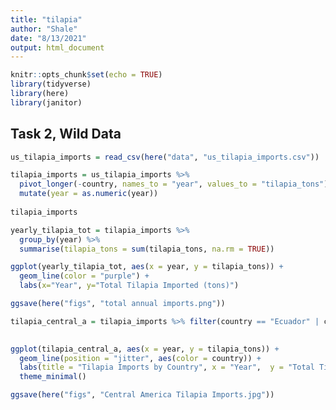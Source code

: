 ```yaml
---
title: "tilapia"
author: "Shale"
date: "8/13/2021"
output: html_document
---
```


```r
knitr::opts_chunk$set(echo = TRUE)
library(tidyverse)
library(here)
library(janitor)
```

## Task 2, Wild Data

```r
us_tilapia_imports = read_csv(here("data", "us_tilapia_imports.csv"))
```

```r
tilapia_imports = us_tilapia_imports %>%
  pivot_longer(-country, names_to = "year", values_to = "tilapia_tons") %>% 
  mutate(year = as.numeric(year))
  
tilapia_imports 

```

```r
yearly_tilapia_tot = tilapia_imports %>%
  group_by(year) %>%
  summarise(tilapia_tons = sum(tilapia_tons, na.rm = TRUE))

```

```r
ggplot(yearly_tilapia_tot, aes(x = year, y = tilapia_tons)) +
  geom_line(color = "purple") +
  labs(x="Year", y="Total Tilapia Imported (tons)")

ggsave(here("figs", "total annual imports.png"))
```

```r
tilapia_central_a = tilapia_imports %>% filter(country == "Ecuador" | country == "Honduras" | country == "Mexico" | country == "Costa Rico")
  
```

```r
ggplot(tilapia_central_a, aes(x = year, y = tilapia_tons)) +
  geom_line(position = "jitter", aes(color = country)) +
  labs(title = "Tilapia Imports by Country", x = "Year",  y = "Total Tilapia Imported (tons)") +
  theme_minimal()

ggsave(here("figs", "Central America Tilapia Imports.jpg"))
```

